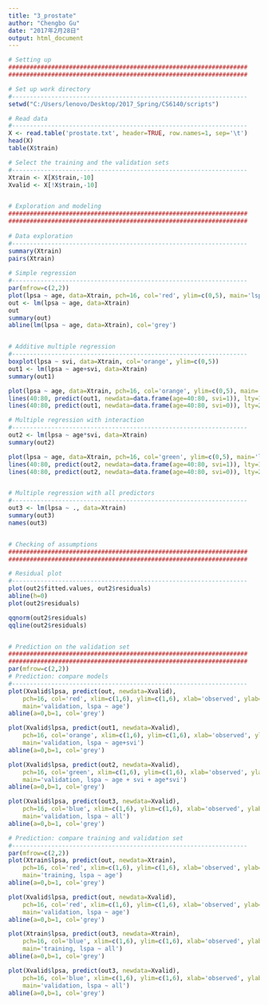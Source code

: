 ```yaml
---
title: "3_prostate"
author: "Chengbo Gu"
date: "2017年2月28日"
output: html_document
---
```


```r
# Setting up
###################################################################
###################################################################

# Set up work directory
#------------------------------------------------------------------
setwd("C:/Users/lenovo/Desktop/2017_Spring/CS6140/scripts")

# Read data
#------------------------------------------------------------------
X <- read.table('prostate.txt', header=TRUE, row.names=1, sep='\t')
head(X)
table(X$train)

# Select the training and the validation sets
#------------------------------------------------------------------
Xtrain <- X[X$train,-10]
Xvalid <- X[!X$train,-10]


# Exploration and modeling
###################################################################
###################################################################
 
# Data exploration
#------------------------------------------------------------------
summary(Xtrain)
pairs(Xtrain)
 
# Simple regression
#------------------------------------------------------------------
par(mfrow=c(2,2))
plot(lpsa ~ age, data=Xtrain, pch=16, col='red', ylim=c(0,5), main='lspa ~ age') 
out <- lm(lpsa ~ age, data=Xtrain)
out 
summary(out)
abline(lm(lpsa ~ age, data=Xtrain), col='grey')


# Additive multiple regression
#------------------------------------------------------------------
boxplot(lpsa ~ svi, data=Xtrain, col='orange', ylim=c(0,5))
out1 <- lm(lpsa ~ age+svi, data=Xtrain)
summary(out1)

plot(lpsa ~ age, data=Xtrain, pch=16, col='orange', ylim=c(0,5), main='lspa ~ age+svi')
lines(40:80, predict(out1, newdata=data.frame(age=40:80, svi=1)), lty=1)
lines(40:80, predict(out1, newdata=data.frame(age=40:80, svi=0)), lty=2)

# Multiple regression with interaction
#------------------------------------------------------------------
out2 <- lm(lpsa ~ age*svi, data=Xtrain)
summary(out2)

plot(lpsa ~ age, data=Xtrain, pch=16, col='green', ylim=c(0,5), main='lspa ~ age+svi+age*svi')
lines(40:80, predict(out2, newdata=data.frame(age=40:80, svi=1)), lty=1)
lines(40:80, predict(out2, newdata=data.frame(age=40:80, svi=0)), lty=2)


# Multiple regression with all predictors
#------------------------------------------------------------------
out3 <- lm(lpsa ~ ., data=Xtrain)
summary(out3)
names(out3)


# Checking of assumptions
###################################################################
###################################################################

# Residual plot
#------------------------------------------------------------------
plot(out2$fitted.values, out2$residuals)
abline(h=0)
plot(out2$residuals)

qqnorm(out2$residuals)
qqline(out2$residuals)


# Prediction on the validation set
###################################################################
###################################################################
par(mfrow=c(2,2))
# Prediction: compare models
#------------------------------------------------------------------
plot(Xvalid$lpsa, predict(out, newdata=Xvalid), 
	pch=16, col='red', xlim=c(1,6), ylim=c(1,6), xlab='observed', ylab='predicted', 
	main='validation, lspa ~ age')
abline(a=0,b=1, col='grey')

plot(Xvalid$lpsa, predict(out1, newdata=Xvalid), 
	pch=16, col='orange', xlim=c(1,6), ylim=c(1,6), xlab='observed', ylab='predicted', 
	main='validation, lspa ~ age+svi')
abline(a=0,b=1, col='grey')

plot(Xvalid$lpsa, predict(out2, newdata=Xvalid), 
	pch=16, col='green', xlim=c(1,6), ylim=c(1,6), xlab='observed', ylab='predicted', 
	main='validation, lspa ~ age + svi + age*svi')
abline(a=0,b=1, col='grey')

plot(Xvalid$lpsa, predict(out3, newdata=Xvalid), 
	pch=16, col='blue', xlim=c(1,6), ylim=c(1,6), xlab='observed', ylab='predicted', 
	main='validation, lspa ~ all')
abline(a=0,b=1, col='grey')

# Prediction: compare training and validation set
#------------------------------------------------------------------
par(mfrow=c(2,2))
plot(Xtrain$lpsa, predict(out, newdata=Xtrain), 
	pch=16, col='red', xlim=c(1,6), ylim=c(1,6), xlab='observed', ylab='predicted', 
	main='training, lspa ~ age')
abline(a=0,b=1, col='grey')

plot(Xvalid$lpsa, predict(out, newdata=Xvalid), 
	pch=16, col='red', xlim=c(1,6), ylim=c(1,6), xlab='observed', ylab='predicted', 
	main='validation, lspa ~ age')
abline(a=0,b=1, col='grey')

plot(Xtrain$lpsa, predict(out3, newdata=Xtrain), 
	pch=16, col='blue', xlim=c(1,6), ylim=c(1,6), xlab='observed', ylab='predicted', 
	main='training, lspa ~ all')
abline(a=0,b=1, col='grey')

plot(Xvalid$lpsa, predict(out3, newdata=Xvalid), 
	pch=16, col='blue', xlim=c(1,6), ylim=c(1,6), xlab='observed', ylab='predicted', 
	main='validation, lspa ~ all')
abline(a=0,b=1, col='grey')


```
